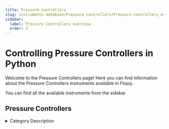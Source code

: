 ```yaml
---
title: Pressure Controllers
slug: instruments-database/Pressure Controllers/Pressure-Controllers_overview
sidebar:
  label: Pressure Controllers overview
  order: 3
---
```


# Controlling Pressure Controllers in Python

Welcome to the Pressure Controllers page! Here you can find information about the Pressure Controllers instruments available in Flojoy.

You can find all the available instruments from the sidebar



## Pressure Controllers

<details> 
<summary>Category Description</summary> 
A pressure regulator is a valve that controls the pressure of a fluid to a desired value, using negative feedback from the controlled pressure.
</details> 

<div className="flex flex-wrap">

<InstrumentThumbnail 
    path='Pressure Controllers/Ge/Gepressctrlpace-5000'
    img=''
    label='Druck PACE5000'    
/>

</div>